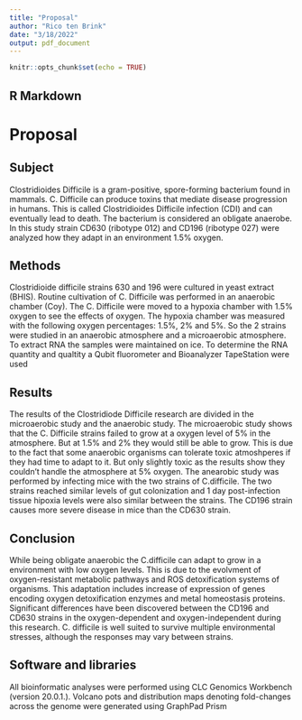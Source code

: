 ```yaml
---
title: "Proposal"
author: "Rico ten Brink"
date: "3/18/2022"
output: pdf_document
---
```


```r
knitr::opts_chunk$set(echo = TRUE)
```

## R Markdown

# Proposal

## Subject

Clostridioides Difficile is a gram-positive, spore-forming bacterium found in mammals. C. Difficile can produce toxins that mediate disease progression in humans. This is called Clostridioides Difficile infection (CDI) and can eventually lead to death. The bacterium is considered an obligate anaerobe. In this study strain CD630 (ribotype 012) and CD196 (ribotype 027) were analyzed how they adapt in an environment 1.5% oxygen.

## Methods 

Clostridioide difficile strains 630 and 196 were cultured in yeast extract (BHIS). Routine cultivation of C. Difficile was performed in an anaerobic chamber (Coy). The C. Difficile were moved to a hypoxia chamber with 1.5% oxygen to see the effects of oxygen. The hypoxia chamber was measured with the following oxygen percentages: 1.5%, 2% and 5%. So the 2 strains were studied in an anaerobic atmosphere and a microaerobic atmosphere. To extract RNA the samples were maintained on ice. To determine the RNA quantity and qualtity a Qubit fluorometer and Bioanalyzer TapeStation were used

## Results

The results of the Clostridiode Difficile research are divided in the microaerobic study and the anaerobic study. The microaerobic study shows that the C. Difficile strains failed to grow at a oxygen level of 5% in the atmosphere. But at 1.5% and 2% they would still be able to grow. This is due to the fact that some anaerobic organisms can tolerate toxic atmoshperes if they had time to adapt to it. But only slightly toxic as the results show they couldn't handle the atmosphere at 5% oxygen. The anearobic study was performed by infecting mice with the two strains of C.difficile. The two strains reached similar levels of gut colonization and 1 day post-infection tissue hipoxia levels  were  also similar between the strains. The CD196 strain causes more severe disease in mice than the CD630 strain. 

## Conclusion

While being obligate anaerobic the C.difficile can adapt to grow in a environment with low oxygen levels. This is due to the evolvment of oxygen-resistant metabolic pathways and ROS detoxification systems of organisms. This adaptation includes increase of expression of genes encoding oxygen detoxification enzymes and metal homeostasis proteins. Significant differences have been discovered between the CD196 and CD630 strains in the oxygen-dependent and oxygen-independent during this research. C. difficile is well suited to survive multiple environmental stresses, although the responses may vary between strains.

## Software and libraries

All bioinformatic analyses were performed using CLC Genomics Workbench (version 20.0.1.). Volcano pots and distribution maps denoting fold-changes across the genome were generated using GraphPad Prism














